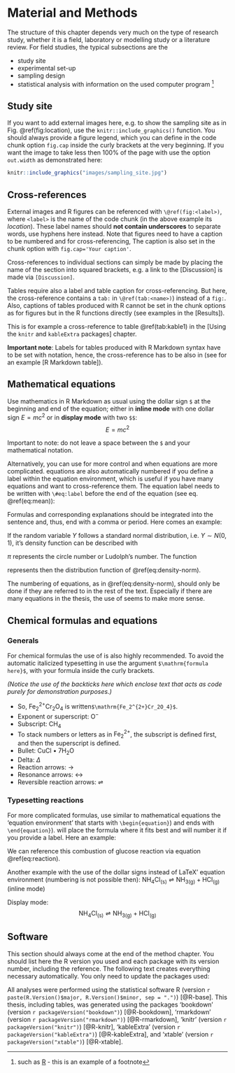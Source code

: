 # Material and Methods

The structure of this chapter depends very much on the type of research study, whether it is a field, laboratory or modelling study or a literature review. For field studies, the typical subsections are the

- study site
- experimental set-up
- sampling design
- statistical analysis with information on the used computer program ^[such as [R](https://cran.r-project.org/) - this is an example of a footnote]


## Study site

If you want to add external images here, e.g. to show the sampling site as in Fig. \@ref(fig:location), use the `knitr::include_graphics()` function. You should always provide a figure legend, which you can define in the code chunk option `fig.cap` inside the curly brackets at the very beginning. If you want the image to take less then 100% of the page with use the option `out.width` as demonstrated here:

```r
knitr::include_graphics("images/sampling_site.jpg")
```


## Cross-references

External images and R figures can be referenced with `\@ref(fig:<label>)`, where `<label>` is the name of the code chunk (in the above example its *location*). These label names should **not contain underscores** to separate words, use hyphens here instead. Note that figures need to have a caption to be numbered and for cross-referencing, The caption is also set in the chunk option with `fig.cap='Your caption'`.

Cross-references to individual sections can simply be made by placing the name of the section into squared brackets, e.g. a link to the [Discussion] is made via `[Discussion]`.

Tables require also a label and table caption for cross-referencing. But here, the cross-reference contains a `tab:` in `\@ref(tab:<name>)`) instead of a `fig:`. Also, captions of tables produced with R cannot be set in the chunk options as for figures but in the R functions directly (see examples in the [Results]).

This is for example a cross-reference to table \@ref(tab:kable1) in the [Using the `knitr` and  `kableExtra` packages] chapter.

**Important note**: Labels for tables produced with R Markdown syntax have to be set with \LaTeX notation, hence, the cross-reference has to be also in \LaTeX (see for an example [R Markdown table]).


## Mathematical equations

Use mathematics in R Markdown as usual using the dollar sign `$` at the beginning and end of the equation; either in **inline mode** with one dollar sign $E = mc^2$ or in **display mode** with two `$$`: $$E = mc^2$$

Important to note: do not leave a space between the `$` and your mathematical notation.

Alternatively, you can use \LaTeX for more control and when equations are more complicated. \LaTeX equations are also automatically numbered if you define a label within the equation environment, which is useful if you have many equations and want to cross-reference them. The equation label needs to be written with `\#eq:label` before the end of the equation (see eq. \@ref(eq:mean)):

\begin{equation}
  \bar{X} = \frac{\sum_{i=1}^n X_i}{n} 
  (\#eq:mean)
\end{equation}  

Formulas and corresponding explanations should be integrated into the sentence and, thus, end with a comma or period. Here comes an example:

If the random variable $Y$ follows a standard normal distribution, i.e. $Y \sim N(0,1)$, it's density function can be described with

\begin{equation}
  f_{Y}(y)=\varphi(y) \stackrel{\mathrm{def}}{=} \frac{1}{\sqrt{2 \pi}} \exp \left\{ -\frac{y^2}{2} \right\}, y \in \mathbb{R}.
  (\#eq:density-norm)
\end{equation}

$\pi$ represents the circle number or Ludolph's number. The function

\begin{equation}
  F_{Y}(y)=\Phi(y) \stackrel{\mathrm{def}}{=} \int_{-\infty}^y \varphi(x) \,\mathrm{d}x, \quad y \in \mathbb{R}
  (\#eq:dist-func)
\end{equation}

represents then the distribution function of \@ref(eq:density-norm).

The numbering of equations, as in \@ref(eq:density-norm), should only be done if they are referred to in the rest of the text. Especially if there are many equations in the thesis, the use of \LaTeX seems to make more sense.


## Chemical formulas and equations 

### Generals

For chemical formulas the use of \LaTeX is also highly recommended. To avoid the automatic italicized typesetting in \LaTeX use the argument `$\mathrm{formula here}$`, with your formula inside the curly brackets.   

*(Notice the use of the backticks here which enclose text that acts as code purely for demonstration purposes.)*

- So, $\mathrm{Fe_2^{2+}Cr_2O_4}$ is written`$\mathrm{Fe_2^{2+}Cr_2O_4}$`.
- Exponent or superscript: $\mathrm{O^-}$
- Subscript: $\mathrm{CH_4}$
- To stack numbers or letters as in $\mathrm{Fe_2^{2+}}$, the subscript is defined first, and then the superscript is defined.
- Bullet: CuCl $\bullet$ $\mathrm{7H_{2}O}$
- Delta: $\Delta$
- Reaction arrows: $\longrightarrow$
- Resonance arrows: $\leftrightarrow$
- Reversible reaction arrows: $\rightleftharpoons$

### Typesetting reactions

For more complicated formulas, use similar to mathematical equations the 'equation environment' that starts with `\begin{equation}`) and ends with `\end{equation}`). \LaTeX will place the formula where it fits best and will number it if you provide a label. Here an example: 

\begin{equation}
  \mathrm{C_6H_{12}O_6 + 6O_2} \longrightarrow \mathrm{6CO_2 + 6H_2O}
  (\#eq:reaction)
\end{equation}

We can reference this combustion of glucose reaction via equation \@ref(eq:reaction).

Another example with the use of the dollar signs instead of LaTeX' equation environment (numbering is not possible then): $\mathrm{NH_4Cl_{(s)}} \rightleftharpoons \mathrm{NH_{3(g)}+HCl_{(g)}}$ (inline mode)

Display mode: $$\mathrm{NH_4Cl_{(s)}} \rightleftharpoons \mathrm{NH_{3(g)}+HCl_{(g)}}$$



## Software

This section should always come at the end of the method chapter. You should list here the R version you used and each package with its version number, including the reference. The following text creates everything necessary automatically. You only need to update the packages used:

All analyses were performed using the statistical software R (version `r paste(R.Version()$major, R.Version()$minor, sep = ".")`) [@R-base]. This thesis, including tables, was generated using the packages 'bookdown' (version `r packageVersion("bookdown")`) [@R-bookdown], 'rmarkdown' (version `r packageVersion("rmarkdown")`) [@R-rmarkdown], 'knitr' (version `r packageVersion("knitr")`) [@R-knitr], 'kableExtra' (version `r packageVersion("kableExtra")`) [@R-kableExtra], and 'xtable' (version `r packageVersion("xtable")`) [@R-xtable]. 



<!-- If you want the next chapter to start on a new page type -->
\newpage